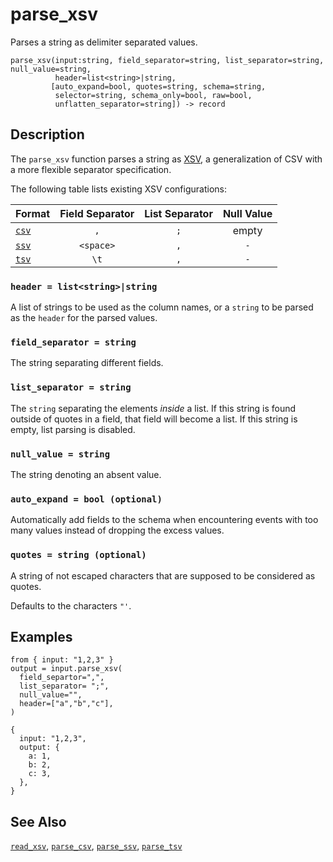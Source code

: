 
# parse_xsv

Parses a string as delimiter separated values.

```tql
parse_xsv(input:string, field_separator=string, list_separator=string, null_value=string,
          header=list<string>|string,
         [auto_expand=bool, quotes=string, schema=string,
          selector=string, schema_only=bool, raw=bool,
          unflatten_separator=string]) -> record
```

## Description

The `parse_xsv` function parses a string as [XSV](https://en.wikipedia.org/wiki/Delimiter-separated_values),
a generalization of CSV with a more flexible separator specification.

The following table lists existing XSV configurations:

|Format               |Field Separator|List Separator|Null Value|
|---------------------|:-------------:|:------------:|:--------:|
|[`csv`](parse_csv.mdx)|`,`            |`;`           | empty    |
|[`ssv`](parse_ssv.mdx)|`<space>`      |`,`           |`-`       |
|[`tsv`](parse_tsv.mdx)|`\t`           |`,`           |`-`       |

[csv]: https://en.wikipedia.org/wiki/Comma-separated_values
[xsv]: https://en.wikipedia.org/wiki/Delimiter-separated_values

### `header = list<string>|string`

A list of strings to be used as the column names, or a `string` to be parsed
as the `header` for the parsed values.

### `field_separator = string`

The string separating different fields.

### `list_separator = string`

The `string` separating the elements _inside_ a list. If this string is found
outside of quotes in a field, that field will become a list. If this string is
empty, list parsing is disabled.

### `null_value = string`

The string denoting an absent value.

### `auto_expand = bool (optional)`

Automatically add fields to the schema when encountering events with too many
values instead of dropping the excess values.

### `quotes = string (optional)`

A string of not escaped characters that are supposed to be considered as quotes.

Defaults to the characters `"'`.

<CommonOptions />

## Examples

```tql
from { input: "1,2,3" }
output = input.parse_xsv(
  field_separtor=",",
  list_separator= ";",
  null_value="",
  header=["a","b","c"],
)
```
```tql
{
  input: "1,2,3",
  output: {
    a: 1,
    b: 2,
    c: 3,
  },
}
```

## See Also

[`read_xsv`](../operators/read_xsv.mdx), [`parse_csv`](parse_csv.mdx),
[`parse_ssv`](parse_ssv.mdx), [`parse_tsv`](parse_tsv.mdx)
